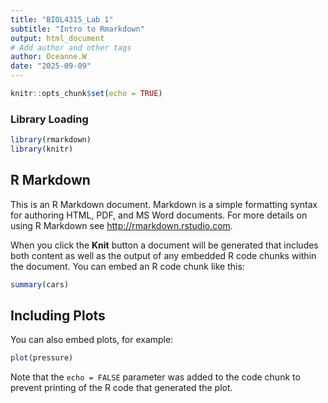 ```yaml
---
title: "BIOL4315_Lab 1"
subtitle: "Intro to Rmarkdown" 
output: html_document
# Add author and other tags
author: Oceanne.W
date: "2025-09-09"
---
```


```r
knitr::opts_chunk$set(echo = TRUE)
```

### Library Loading
```r
library(rmarkdown)
library(knitr)
```

## R Markdown

This is an R Markdown document. Markdown is a simple formatting syntax for authoring HTML, PDF, and MS Word documents. For more details on using R Markdown see <http://rmarkdown.rstudio.com>.

When you click the **Knit** button a document will be generated that includes both content as well as the output of any embedded R code chunks within the document. You can embed an R code chunk like this:

```r
summary(cars)
```

## Including Plots

You can also embed plots, for example:

```r
plot(pressure)
```

Note that the `echo = FALSE` parameter was added to the code chunk to prevent printing of the R code that generated the plot.
